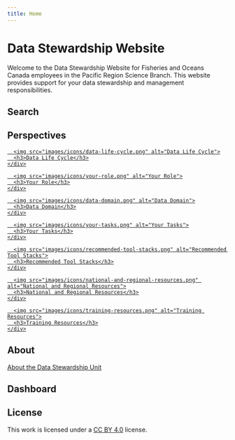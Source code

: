 ```yaml
---
title: Home
---
```


# Data Stewardship Website

Welcome to the Data Stewardship Website for Fisheries and Oceans Canada employees in the Pacific Region Science Branch. This website provides support for your data stewardship and management responsibilities.

## Search

<!-- Add search function here -->

## Perspectives

<div class="perspectives">
  <a href="perspectives/data-life-cycle.html">
    <div class="perspective-box">
      <img src="images/icons/data-life-cycle.png" alt="Data Life Cycle">
      <h3>Data Life Cycle</h3>
    </div>
  </a>
  <a href="perspectives/your-role.html">
    <div class="perspective-box">
      <img src="images/icons/your-role.png" alt="Your Role">
      <h3>Your Role</h3>
    </div>
  </a>
  <a href="perspectives/data-domain.html">
    <div class="perspective-box">
      <img src="images/icons/data-domain.png" alt="Data Domain">
      <h3>Data Domain</h3>
    </div>
  </a>
  <a href="perspectives/your-tasks.html">
    <div class="perspective-box">
      <img src="images/icons/your-tasks.png" alt="Your Tasks">
      <h3>Your Tasks</h3>
    </div>
  </a>
  <a href="perspectives/recommended-tool-stacks.html">
    <div class="perspective-box">
      <img src="images/icons/recommended-tool-stacks.png" alt="Recommended Tool Stacks">
      <h3>Recommended Tool Stacks</h3>
    </div>
  </a>
  <a href="perspectives/national-and-regional-resources.html">
    <div class="perspective-box">
      <img src="images/icons/national-and-regional-resources.png" alt="National and Regional Resources">
      <h3>National and Regional Resources</h3>
    </div>
  </a>
  <a href="perspectives/training-resources.html">
    <div class="perspective-box">
      <img src="images/icons/training-resources.png" alt="Training Resources">
      <h3>Training Resources</h3>
    </div>
  </a>
</div>

## About

[About the Data Stewardship Unit](about.html)

## Dashboard

<!-- Add customizable dashboard here -->

## License

This work is licensed under a [CC BY 4.0](LICENSE) license.